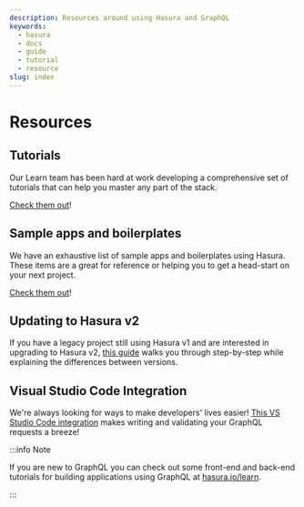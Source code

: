 ```yaml
---
description: Resources around using Hasura and GraphQL
keywords:
  - hasura
  - docs
  - guide
  - tutorial
  - resource
slug: index
---
```


# Resources

## Tutorials

Our Learn team has been hard at work developing a comprehensive set of tutorials that can help you master any part of
the stack.

[Check them out](/resources/tutorials.mdx)!

## Sample apps and boilerplates

We have an exhaustive list of sample apps and boilerplates using Hasura. These items are a great for reference or
helping you to get a head-start on your next project.

[Check them out](/resources/sample-apps.mdx)!

## Updating to Hasura v2

If you have a legacy project still using Hasura v1 and are interested in upgrading to Hasura v2,
[this guide](/resources/upgrade-hasura-v2.mdx) walks you through step-by-step while explaining the differences between
versions.

## Visual Studio Code Integration

We're always looking for ways to make developers' lives easier!
[This VS Studio Code integration](/resources/visual-studio-code.mdx) makes writing and validating your GraphQL requests
a breeze!

:::info Note

If you are new to GraphQL you can check out some front-end and back-end tutorials for building applications using
GraphQL at [hasura.io/learn](https://hasura.io/learn/).

:::
